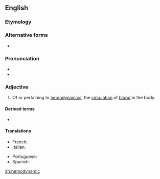 ==English==

===Etymology===
{{prefix|hemo|dynamic|lang=en}}

===Alternative forms===
* {{l|en|haemodynamic}}

===Pronunciation===
* {{IPA|/himoʊdaɪˈnæmɪk/|lang=en}}
* {{rhymes|æmɪk|lang=en}}

===Adjective===
{{en-adj|-}}

# {{context|medicine|lang=en}} Of or pertaining to [[hemodynamics]], the [[circulation]] of [[blood]] in the body.

====Derived terms====
* {{l|en|hemodynamically}}

====Translations====
{{trans-top|Of or pertaining to the circulation of blood in the body}}
* French: {{t|fr|hémodynamique}}
* Italian: {{t|it|emodinamico}}
{{trans-mid}}
* Portuguese: {{t|pt|hemodinâmico}}
* Spanish: {{t|es|hemodinámico}}
{{trans-bottom}}

[[zh:hemodynamic]]